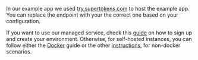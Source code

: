 
In our example app we used [try.supertokens.com](https://try.supertokens.com) to host the example app. You can replace the endpoint with your the correct one based on your configuration.

If you want to use our managed service, check this [guide](/guide) on how to sign up and create your environment. 
Otherwise, for self-hosted instances, you can follow either the [Docker](/core-service/docker) guide or the other [instructions](/docker), for non-docker scenarios.

